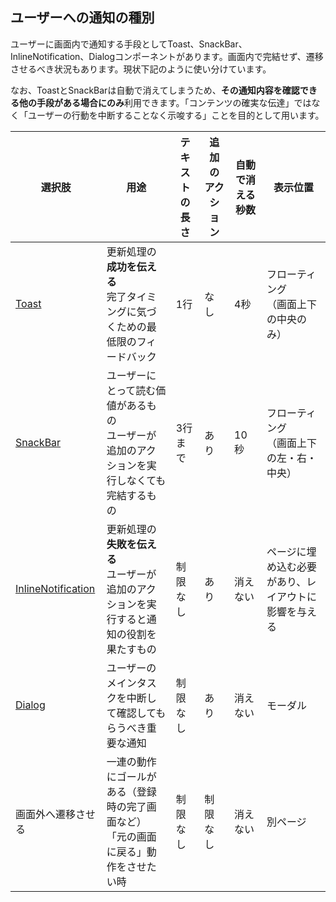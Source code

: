 ## ユーザーへの通知の種別

ユーザーに画面内で通知する手段としてToast、SnackBar、InlineNotification、Dialogコンポーネントがあります。画面内で完結せず、遷移させるべき状況もあります。現状下記のように使い分けています。

なお、ToastとSnackBarは自動で消えてしまうため、**その通知内容を確認できる他の手段がある場合にのみ**利用できます。「コンテンツの確実な伝達」ではなく「ユーザーの行動を中断することなく示唆する」ことを目的として用います。

| 選択肢 | 用途 | テキストの長さ | 追加のアクション | 自動で消える秒数 | 表示位置 |
| ---- | ---- | ---- | ---- | ---- | ---- |
| [Toast](/docs/toast--information) | 更新処理の**成功を伝える**<br />完了タイミングに気づくための最低限のフィードバック | 1行 | なし | 4秒 | フローティング<br />（画面上下の中央のみ） |
| [SnackBar](/docs/snackbar--information) | ユーザーにとって読む価値があるもの<br />ユーザーが追加のアクションを実行しなくても完結するもの | 3行まで | あり | 10秒 | フローティング<br />（画面上下の左・右・中央） |
| [InlineNotification](/docs/inlinenotification--information) | 更新処理の**失敗を伝える**<br />ユーザーが追加のアクションを実行すると通知の役割を果たすもの | 制限なし | あり | 消えない | ページに埋め込む必要があり、レイアウトに影響を与える |
| [Dialog](/docs/dialog--normal) | ユーザーのメインタスクを中断して確認してもらうべき重要な通知 | 制限なし | あり | 消えない | モーダル |
| 画面外へ遷移させる | 一連の動作にゴールがある（登録時の完了画面など）<br />「元の画面に戻る」動作をさせたい時 | 制限なし | 制限なし | 消えない | 別ページ |
